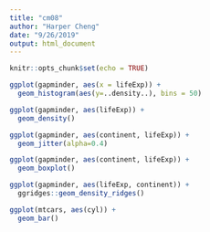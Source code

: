 ```yaml
---
title: "cm08"
author: "Harper Cheng"
date: "9/26/2019"
output: html_document
---
```


```r
knitr::opts_chunk$set(echo = TRUE)
```

```r
ggplot(gapminder, aes(x = lifeExp)) +
  geom_histogram(aes(y=..density..), bins = 50)
```

```r
ggplot(gapminder, aes(lifeExp)) +
  geom_density()
```

```r
ggplot(gapminder, aes(continent, lifeExp)) +
  geom_jitter(alpha=0.4)
```

```r
ggplot(gapminder, aes(continent, lifeExp)) +
  geom_boxplot()
```

```r
ggplot(gapminder, aes(lifeExp, continent)) +
  ggridges::geom_density_ridges()
```

```r
ggplot(mtcars, aes(cyl)) +
  geom_bar()
```








